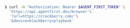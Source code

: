```bash
$ curl -H "Authorization: Bearer $AGENT_FIRST_TOKEN" \
  'https://api.agentfirst.dev/browser'\
  '?url=https://crackberry.com/'\
  '&device=blackberry+playbook'
```
